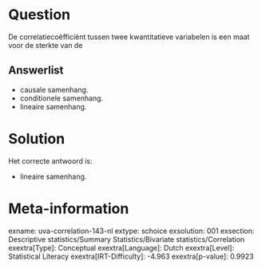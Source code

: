 Question
========

De correlatiecoëfficiënt tussen twee kwantitatieve variabelen is een
maat voor de sterkte van de

Answerlist
----------

* causale samenhang.
* conditionele samenhang.
* lineaire samenhang.

Solution
========

Het correcte antwoord is: 

* lineaire samenhang.

Meta-information
================
exname: uva-correlation-143-nl
extype: schoice
exsolution: 001
exsection: Descriptive statistics/Summary Statistics/Bivariate statistics/Correlation
exextra[Type]: Conceptual
exextra[Language]: Dutch
exextra[Level]: Statistical Literacy
exextra[IRT-Difficulty]: -4.963
exextra[p-value]: 0.9923
